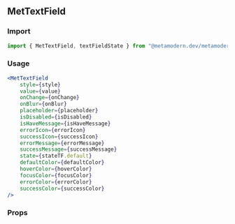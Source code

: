 <!--- MetTextField.stories.mdx -->


<Meta title="MDX/MetTextField" component={MetTextField} />

## MetTextField

### Import

```jsx
import { MetTextField, textFieldState } from "@metamodern.dev/metamodern-ui/";
```

### Usage

```jsx
<MetTextField
    style={style}
    value={value}
    onChange={onChange}
    onBlur={onBlur}
    placeholder={placeholder}
    isDisabled={isDisabled}
    isHaveMessage={isHaveMessage}
    errorIcon={errorIcon}
    successIcon={successIcon}
    errorMessage={errorMessage}
    successMessage={successMessage}
    state={stateTF.default}
    defaultColor={defaultColor}
    hoverColor={hoverColor}
    focusColor={focusColor}
    errorColor={errorColor}
    successColor={successColor}
/>
```

### Props

<ArgsTable of={MetTextField} />
